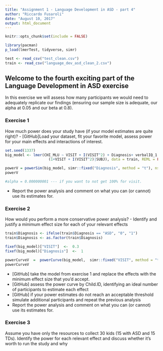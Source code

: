 ```yaml
---
title: "Assignment 1 - Language Development in ASD - part 4"
author: "Riccardo Fusaroli"
date: "August 10, 2017"
output: html_document
---
```


```r
knitr::opts_chunk$set(include = FALSE)

library(pacman)
p_load(lmerTest, tidyverse, simr)

test <- read_csv("test_clean.csv")
train <- read_csv("language_dev_asd_clean_2.csv")
```

## Welcome to the fourth exciting part of the Language Development in ASD exercise

In this exercise we will assess how many participants we would need to adequately replicate our findings (ensuring our sample size is adequate, our alpha at 0.05 and our beta at 0.8).

### Exercise 1

How much power does your study have (if your model estimates are quite right)?
- [GitHub]Load your dataset, fit your favorite model, assess power for your main effects and interactions of interest.
```r
set.seed(1337)
big_model <- lmer(CHI_MLU ~ VISIT + I(VISIT^2) + Diagnosis+ verbalIQ_1 + MOT_MLU + tokens_MOT + 
                    (1+VISIT + I(VISIT^2)|SUBJ), data = train, REML = FALSE)

powerV = powerSim(big_model, simr::fixed("Diagnosis", method = "t"), nsim=30, alpha = .05)
powerV

#alpha = 0.000000001 --- if you want to not get 100% for visit.
```

- Report the power analysis and comment on what you can (or cannot) use its estimates for.


### Exercise 2

How would you perform a more conservative power analysis?
- Identify and justify a minimum effect size for each of your relevant effects
```r
train$Diagnosis <- ifelse(train$Diagnosis == "ASD", "0", "1") 
train$Diagnosis <- as.factor(train$Diagnosis)

fixef(big_model)["VISIT"]  <-  0.3
fixef(big_model)["Diagnosis"]  <-  1

powerCurveV  =  powerCurve(big_model,  simr::fixed("VISIT", method = "t"), along="SUBJ",  nsim=10)
powerCurveV
```

- [GitHub] take the model from exercise 1 and replace the effects with the minimum effect size that you'd accept.
- [GitHub] assess the power curve by Child.ID, identifying an ideal number of participants to estimate each effect
- [GitHub] if your power estimates do not reach an acceptable threshold simulate additional participants and repeat the previous analysis
- Report the power analysis and comment on what you can (or cannot) use its estimates for.


### Exercise 3

Assume you have only the resources to collect 30 kids (15 with ASD and 15 TDs). Identify the power for each relevant effect and discuss whether it's worth to run the study and why
